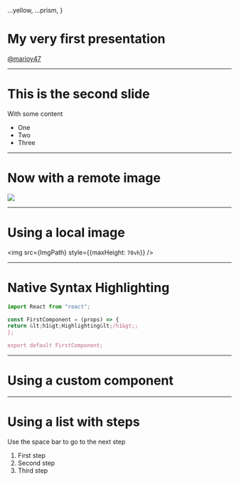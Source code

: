 <!-- slides.mdx -->

  ...yellow,
  ...prism,
}

# My very first presentation

[@marioy47](https://twitter.com/marioy47)

---

# This is the second slide

With some content

- One
- Two
- Three

---

# Now with a remote image

![](http://place-puppy.com/200x200)

---

# Using a local image


<img src={ImgPath} style={{maxHeight: `70vh`}} />

---
# Native Syntax Highlighting

```jsx
import React from "react";

const FirstComponent = (props) => {
return &lt;h1&gt;Highlighting&lt;/h1&gt;;
};

export default FirstComponent;
```

---

# Using a custom component


<CounterButton />

---

# Using a list with steps

Use the space bar to go to the next step

<Steps>

1. First step
2. Second step
3. Third step

</Steps>

